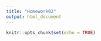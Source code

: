 ```yaml
---
title: "Homework02"
output: html_document
---
```


```r
knitr::opts_chunk$set(echo = TRUE)
```

